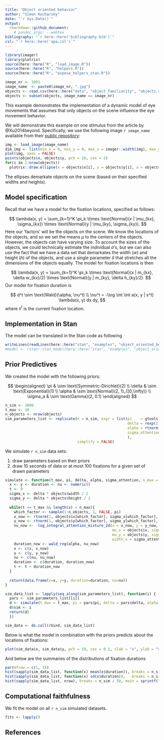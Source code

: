 ```yaml
---
title: "Object oriented behavior"
author: "Simon Kucharsky"
date: "`r Sys.Date()`"
output: 
  rmarkdown::github_document:
    # pandoc_args: --webtex
bibliography: "`r here::here('bibliography.bib')`"
csl: "`r here::here('apa.csl')`"
---
```


```r
library(imager)
library(plotrix)
source(here::here("R", "load_image.R"))
source(here::here("R", "helpers.R"))
source(here::here("R", "expose_helpers_stan.R"))

image_nr <- 1001
image_name  <- paste0(image_nr, ".jpg")
objects <- read.csv(here::here("data", "object_familiarity", "objects.csv"))
objects <- subset(objects, image_name == image_nr)
```
This example demonstrates the implementation of a dynamic model of eye movements that assumes that only objects on the scene influence the eye movement behavior.


We will demonstrate this example on one stimulus from the article by @Xu2014beyond. Specifically, we use the following image `r image_name` available from their [public repository](https://github.com/NUS-VIP/predicting-human-gaze-beyond-pixels):

```r
img <- load_image(image_name)
dim_img <- list(min_x = 0, min_y = 0, max_x = imager::width(img), max_y = imager::height(img))
plot(img, axes = FALSE)
points(objects$x, objects$y, pch = 10, cex = 2)
for(i in 1:nrow(objects))
  plotrix::draw.ellipse(x = objects$x[i], y = objects$y[i], a = objects$width[i]/2, b = objects$height[i]/2, angle = 0, lwd = 2)
```


The ellipses demarkate objects on the scene (based on their specified widths and heights).

## Model specification

Recall that we have a model for the fixation locations, specified as follows:

$$
\lambda(x, y) = \sum_{k=1}^K \pi_k \times \text{Normal}(x | \mu_{kx}, \sigma_{kx}) \times \text{Normal}(y | \mu_{ky}, \sigma_{ky}).
$$
Here our 'factors' will be the objects on the scene. We know the locations of the objects, and so we set the means $\mu$ to the centers of the objects. However, the objects can have varying size. To account the sizes of the objects, we could technically estimate the individual $\sigma$'s, but we can also use the fact that we have a data set that demarkates the width ($w$) and height ($h$) of the objects, and use a single parameter $\delta$ that stretches all the dimensions of the objects equally. The model for fixation locations is then 

$$
\lambda(x, y) = \sum_{k=1}^K \pi_k \times \text{Normal}(x | m_{kx}, \delta w_{kx}/2) \times \text{Normal}(y | m_{ky}, \delta h_{ky}/2).
$$
Our model for fixation duration is

$$
d^t \sim \text{Wald}(\alpha, \nu^t) \\
\nu^t = -\log \int \int a(x, y | s^t) \lambda(x, y) dx dy,
$$
where $s^t$ is the current fixation location.

## Implementation in Stan

The model can be translated in the Stan code as following

```r
writeLines(readLines(here::here("stan", "examples", "object_oriented_behavior.stan")))
#model <- rstan::stan_model(here::here("stan", "examples", "object_oriented_behavior.stan"))
```

## Prior Predictives

We created the model with the following priors:

$$
\begin{aligned}
\pi & \sim \text{Symmetric-Dirichlet}(2) \\
\delta & \sim \text{Exponential}(1) \\
\alpha & \sim \text{Normal}(2, 1)_{[0,\infty)} \\
\sigma_a & \sim \text{Gamma}(2, 0.1)
\end{aligned}
$$

```r
n_sim <- 1000
t_max <- 10
n_objects <- nrow(objects)
sim_parameters_list <- replicate(n = n_sim, expr = list(pi    = gtools::rdirichlet(1, rep(2, n_objects))[1,,drop=TRUE],
                                                        delta = rexp(1, 1),
                                                        alpha = rtnorm(1, 2, 1, 0, Inf),
                                                        sigma_attention = rgamma(1, shape = 2, rate = 0.1)
                                                        ),
                                 simplify = FALSE)
```


We simulate `r n_sim` data sets:

1) draw parameters based on their priors
2) draw 10 seconds of data or at most 100 fixations for a given set of drawn parameters


```r
simulate <- function(t_max, pi, delta, alpha, sigma_attention, n_max = t_max * 10){
  x <- y <- duration <- nu <- numeric()
  t <- 0
  sigma_x <- delta * objects$width / 2
  sigma_y <- delta * objects$height / 2
  
  while(t <= t_max && length(x) < n_max){
    which_factor <- sample(1:n_objects, 1, FALSE, pi)
    x_now <- rtnorm(1, objects$x[which_factor], sigma_x[which_factor], dim_img$min_x, dim_img$max_x)
    y_now <- rtnorm(1, objects$y[which_factor], sigma_y[which_factor], dim_img$min_y, dim_img$max_y)
    nu_now <- -log_integral_attention_mixture_2d(x = x_now, y = y_now, weights = pi, 
                                                 mu_x = objects$x, sigma_x = sigma_x, 
                                                 mu_y = objects$y, sigma_y = sigma_y, 
                                                 width_x = sigma_attention, width_y = sigma_attention)
    duration_now <- wald_rng(alpha, nu_now)
    x <- c(x, x_now)
    y <- c(y, y_now)
    nu <- c(nu, nu_now)
    duration <- c(duration, duration_now)
    t <- t + duration_now
  }
  
  return(data.frame(x=x, y=y, duration=duration, nu=nu))
}

sim_data_list <- lapply(seq_along(sim_parameters_list), function(i) {
  pars <- sim_parameters_list[[i]]
  d <- simulate(t_max = t_max, pi = pars$pi, delta = pars$delta, alpha = pars$alpha, sigma_attention = pars$sigma_attention, n_max = 100)
  d$sim <- i
  return(d)
  })

sim_data <- do.call(rbind, sim_data_list)
```

Below is what the model in combination with the priors predicts about the locations of fixations:

```r
plot(sim_data$x, sim_data$y, pch = 19, cex = 0.1, xlab = "x", ylab = "y", bty = "n", ylim = rev(range(sim_data$y)))
```

And below are the summaries of the distributions of fixation durations

```r
par(mfrow = c(1, 3))
hist(sapply(sim_data_list, function(x) mean(x$duration)), breaks = n_sim / 50, main = "Mean fixation durations", xlab = "")
hist(sapply(sim_data_list, function(x) sd(x$duration)),   breaks = n_sim / 50, main = "SD of fixation durations", xlab = "", ylab = "")
hist(sapply(sim_data_list, nrow), breaks = n_sim / 50, main = sprintf("Number of fixations in %s sec", t_max), xlab = "", ylab = "")
```



## Computational faithfulness

We fit the model on all `r n_sim` simulated datasets.

```r
fits <- lapply()
```


## References